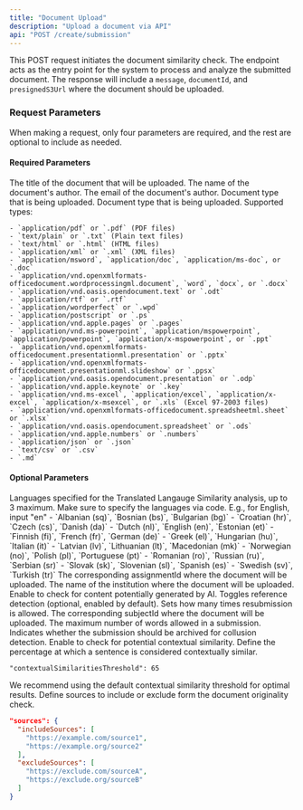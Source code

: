 ```yaml
---
title: "Document Upload"
description: "Upload a document via API"
api: "POST /create/submission"
---
```


This POST request initiates the document similarity check. The endpoint acts as the entry point for the system to process and analyze the submitted document. The response will include a `message`, `documentId`, and `presignedS3Url` where the document should be uploaded.

### Request Parameters

When making a request, only four parameters are required, and the rest are optional to include as needed.

#### Required Parameters

<ParamField body="documentTitle" type="string" required>
  The title of the document that will be uploaded.
</ParamField>

<ParamField body="author" type="string" required>
  The name of the document's author.
</ParamField>

<ParamField body="email" type="string" required>
  The email of the document's author.
</ParamField>

<ParamField body="docType" type="string" required>
  Document type that is being uploaded.

  <Expandable title="Supported Types">
    Document type that is being uploaded. Supported types:

    - `application/pdf` or `.pdf` (PDF files)
    - `text/plain` or `.txt` (Plain text files)
    - `text/html` or `.html` (HTML files)
    - `application/xml` or `.xml` (XML files)
    - `application/msword`, `application/doc`, `application/ms-doc`, or `.doc`
    - `application/vnd.openxmlformats-officedocument.wordprocessingml.document`, `word`, `docx`, or `.docx`
    - `application/vnd.oasis.opendocument.text` or `.odt`
    - `application/rtf` or `.rtf`
    - `application/wordperfect` or `.wpd`
    - `application/postscript` or `.ps`
    - `application/vnd.apple.pages` or `.pages`
    - `application/vnd.ms-powerpoint`, `application/mspowerpoint`, `application/powerpoint`, `application/x-mspowerpoint`, or `.ppt`
    - `application/vnd.openxmlformats-officedocument.presentationml.presentation` or `.pptx`
    - `application/vnd.openxmlformats-officedocument.presentationml.slideshow` or `.ppsx`
    - `application/vnd.oasis.opendocument.presentation` or `.odp`
    - `application/vnd.apple.keynote` or `.key`
    - `application/vnd.ms-excel`, `application/excel`, `application/x-excel`, `application/x-msexcel`, or `.xls` (Excel 97-2003 files)
    - `application/vnd.openxmlformats-officedocument.spreadsheetml.sheet` or `.xlsx`
    - `application/vnd.oasis.opendocument.spreadsheet` or `.ods`
    - `application/vnd.apple.numbers` or `.numbers`
    - `application/json` or `.json`
    - `text/csv` or `.csv`
    - `.md`
  </Expandable>
</ParamField>

#### Optional Parameters

<ParamField body="translatedLanguage" type="string[]">
  Languages specified for the Translated Langauge Similarity analysis, up to 3 maximum.

  <Warning>
    Make sure to specify the languages via code. E.g., for English, input "en"
  </Warning>
  <Expandable title="Supported Languages">
    - `Albanian (sq)`, `Bosnian (bs)`, `Bulgarian (bg)`
    - `Croatian (hr)`, `Czech (cs)`, `Danish (da)`
    - `Dutch (nl)`, `English (en)`, `Estonian (et)`
    - `Finnish (fi)`, `French (fr)`, `German (de)`
    - `Greek (el)`, `Hungarian (hu)`, `Italian (it)`
    - `Latvian (lv)`, `Lithuanian (lt)`, `Macedonian (mk)`
    - `Norwegian (no)`, `Polish (pl)`, `Portuguese (pt)`
    - `Romanian (ro)`, `Russian (ru)`, `Serbian (sr)`
    - `Slovak (sk)`, `Slovenian (sl)`, `Spanish (es)`
    - `Swedish (sv)`, `Turkish (tr)`
  </Expandable>
</ParamField>

<ParamField body="assignmentId" type="string">
  The corresponding assignmentId where the document will be uploaded.
</ParamField>

<ParamField body="institutionName" type="string" required="false">
  The name of the institution where the document will be uploaded.
</ParamField>

<ParamField body="enableAIDetection" type="boolean">
  Enable to check for content potentially generated by AI.
</ParamField>

<ParamField body="enableReferenceDetection" type="boolean">
  Toggles reference detection (optional, enabled by default).
</ParamField>

<ParamField body="reSubmissions" type="number">
  Sets how many times resubmission is allowed.
</ParamField>

<ParamField body="subjectId" type="string">
  The corresponding subjectId where the document will be uploaded.
</ParamField>

<ParamField body="maxLimit" type="string">
  The maximum number of words allowed in a submission.
</ParamField>

<ParamField body="archive" type="boolean">
  Indicates whether the submission should be archived for collusion detection.
</ParamField>

<ParamField body="enableContextSimilarity" type="boolean">
  Enable to check for potential contextual similarity.
</ParamField>

<ParamField body="sentenceThresholds" type="string[]">
  Define the percentage at which a sentence is considered contextually similar.

  `"contextualSimilaritiesThreshold": 65 `

  <Warning>
    We recommend using the default contextual similarity threshold for optimal results. 
  </Warning>
</ParamField>

<ParamField body="sources" type="object">
  Define sources to include or exclude form the document originality check. 

  ```json
  "sources": {
    "includeSources": [
      "https://example.com/source1",
      "https://example.org/source2"
    ],
    "excludeSources": [
      "https://exclude.com/sourceA",
      "https://exclude.org/sourceB"
    ]
  }
  ```
</ParamField>
